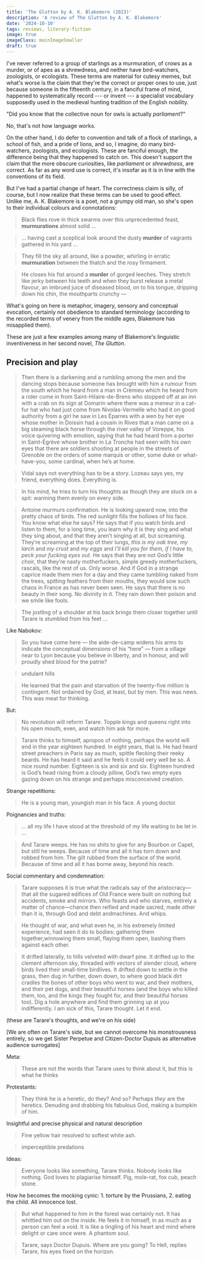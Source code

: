 ```yaml
---
title: 'The Glutton by A. K. Blakemore (2023)'
description: 'A review of The Glutton by A. K. Blakemore'
date: '2024-10-10'
tags: reviews, literary-fiction
image: true
imageClass: mainImageSmaller
draft: true
---
```


I've never referred to a group of starlings as a murmuration, of crows as a murder, or of apes as a shrewdness, and neither have bird-watchers, zoologists, or ecologists. These terms are material for cutesy memes, but what's worse is the claim that they're the correct or proper ones to use, just because someone in the fifteenth century, in a fanciful frame of mind, happened to systematically record --- or invent --- a specialist vocabulary supposedly used in the medieval hunting tradition of the English nobility.

"Did you know that the collective noun for owls is actually _parliament_?"

No, that's not how language works. 

On the other hand, I do defer to convention and talk of a flock of starlings, a school of fish, and a pride of lions, and so, I imagine, do many bird-watchers, zoologists, and ecologists. These are fanciful enough, the difference being that they happened to catch on. This doesn't support the claim that the more obscure curiosities, like _parliament_ or _shrewdness_, are correct. As far as any word use is correct, it's insofar as it is in line with the conventions of its field.

But I've had a partial change of heart. The correctness claim is silly, of course, but I now realize that these terms can be used to good effect. Unlike me, A. K. Blakemore is a poet, not a grumpy old man, so she's open to their individual colours and connotations:

> Black flies rove in thick swarms over this unprecedented feast, **murmurations** almost solid ...

> ... having cast a sceptical look around the dusty **murder** of vagrants gathered in his yard ...

> They fill the sky all around, like a powder, whirling in erratic **murmuration** between the thatch and the rosy firmament.

> He closes his fist around a **murder** of gorged leeches. They stretch like jerky between his teeth and when they burst release a metal flavour, an imbrued juice of diseased blood, on to his tongue, dripping down his chin, the mouthparts crunchy —

What's going on here is metaphor, imagery, sensory and conceptual evocation, certainly not obedience to standard terminology (according to the recorded terms of venery from the middle ages, Blakemore has misapplied them). 

These are just a few examples among many of Blakemore's linguistic inventiveness in her second novel, _The Glutton_.




## Precision and play

> Then there is a darkening and a rumbling among the men and the dancing stops because someone has brought with him a rumour from the south which he heard from a man in Crémieu which he heard from a rider come in from Saint-Hilaire-de-Brens who stopped off at an inn with a crab on its sign at Domarin where there was a meneur in a cat-fur hat who had just come from Nivolas-Vermelle who had it on good authority from a girl he saw in Les Éparres with a wen by her eye whose mother in Doissin had a cousin in Rives that a man came on a big steaming black horse through the river valley of Voreppe, his voice quivering with emotion, saying that he had heard from a porter in Saint-Égrève whose brother in La Tronche had seen with his own eyes that there are soldiers shooting at people in the streets of Grenoble on the orders of some marquis or other, some duke or what-have-you, some cardinal, when he’s at home.

> Vidal says not everything has to be a story. Lozeau says yes, my friend, everything does. Everything is.

> In his mind, he tries to turn his thoughts as though they are stuck on a spit: warming them evenly on every side.



> Antoine murmurs confirmation. He is looking upward now, into the pretty chaos of birds. The red sunlight fills the hollows of his face. You know what else he says? He says that if you watch birds and listen to them, for a long time, you learn why it is they sing and what they sing about, and that they aren’t singing at all, but screaming. They’re screaming at the top of their lungs, _this is my oak tree, my larch_ and _my crust_ and _my eggs_ and _I’ll kill you for them, if I have to, peck your fucking eyes out_. He says that they are not God’s little choir, that they’re nasty motherfuckers, simple greedy motherfuckers, rascals, like the rest of us. Only worse. And if God in a strange caprice made them men for a day and they came tumbling naked from the trees, spitting feathers from their mouths, they would sow such chaos in France as has never been seen. He says that there is no beauty in their song. No divinity in it. They rain down their poison and we smile like fools.


> The jostling of a shoulder at his back brings them closer together until Tarare is stumbled from his feet ...


Like Nabokov:
> So you have come here — the aide-de-camp widens his arms to indicate the conceptual dimensions of his “here” — from a village near to Lyon because you believe in liberty, and in honour, and will proudly shed blood for the patrie?

> undulant hills



> He learned that the pain and starvation of the twenty-five million is contingent. Not ordained by God, at least, but by men. This was news. This was meat for thinking.

But:

> No revolution will reform Tarare. Topple kings and queens right into his open mouth, even, and watch him ask for more.


> Tarare thinks to himself, apropos of nothing, perhaps the world will end in the year eighteen hundred. In eight years, that is. He had heard street preachers in Paris say as much, spittle flecking their reeky beards. He has heard it said and he feels it could very well be so. A nice round number. Eighteen is six and six and six. Eighteen hundred is God’s head rising from a cloudy pillow, God’s two empty eyes gazing down on his strange and perhaps misconceived creation.



Strange repetitions:

> He is a young man, youngish man in his face. A young doctor.


Poignancies and truths:

> ... all my life I have stood at the threshold of my life waiting to be let in ...

> And Tarare weeps. He has no shits to give for any Bourbon or Capet, but still he weeps. Because of time and all it has torn down and robbed from him. The gilt rubbed from the surface of the world. Because of time and all it has borne away, beyond his reach.


Social commentary and condemnation:

> Tarare supposes it is true what the radicals say of the aristocracy—that all the sugared edifices of Old France were built on nothing but accidents, smoke and mirrors. Who feasts and who starves, entirely a matter of chance—chance then reified and made sacred, made other than it is, through God and debt andmachines. And whips.

> He thought of war, and what even he, in his extremely limited experience, had seen it do to bodies: gathering them together,winnowing them small, flaying them open, bashing them against each other.

> It drifted laterally, to hills velveted with dwarf pine. It drifted up to the clement afternoon sky, threaded with vectors of slender cloud, where birds lived their small-time birdlives. It drifted down to settle in the grass, then dug in further, down down, to where good black dirt cradles the bones of other boys who went to war, and their mothers, and their pet dogs, and their beautiful horses (and the boys who killed them, too, and the kings they fought for, and their beautiful horses too). Dig a hole anywhere and find them grinning up at you indifferently. I am sick of this, Tarare thought. Let it end.

(these are Tarare's thoughts, and we're on his side)

[We are often on Tarare's side, but we cannot overcome his monstrousness entirely, so we get Sister Perpetue and Citizen-Doctor Dupuis as alternative audience surrogates]

Meta:

> These are not the words that Tarare uses to think about it, but this is what he thinks


Protestants:

> They think he is a heretic, do they? And so? Perhaps _they_ are the heretics. Denuding and drabbing his fabulous God, making a bumpkin of him.


Insightful and precise physical and natural description

> Fine yellow hair resolved to softest white ash.

> imperceptible predations


Ideas:

> Everyone looks like something, Tarare thinks. Nobody looks like nothing. God loves to plagiarise himself. Pig, mole-rat, fox cub, peach stone.



How he becomes the mocking cynic: 1. torture by the Prussians, 2. eating the child. All innocence lost.

> But what happened to him in the forest was certainly not. It has whittled him out on the inside. He feels it in himself, in as much as a person can feel a void. It is like a tingling of his heart and mind where delight or care once were. A phantom soul.

> Tarare, says Doctor Dupuis. Where are you going?
> To Hell, replies Tarare, his eyes fixed on the horizon.

